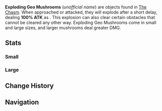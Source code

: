 {{Terminology Infobox
|image  = <gallery>
Exploding Geo Mushroom Large.png|Large
Exploding Geo Mushroom Small.png|Small
</gallery>
|region = Liyue
|area   = The Chasm
|type   = Exploration
}}
'''Exploding Geo Mushrooms''' (''unofficial name'') are objects found in [[The Chasm]]. When approached or attacked, they will explode after a short delay, dealing '''100% ATK''' as {{Color|AoE Geo DMG}}. This explosion can also clear certain obstacles that cannot be cleared any other way. Exploding Geo Mushrooms come in small and large sizes, and larger mushrooms deal greater DMG.

==Stats==
===Small===
{{Enemy Stats
|resglobal  = 0%
|hide_hp    = 1
|hide_def   = 1
|hide_res   = 1
|hide_notes = 1
|atk_ratio  = 0.3
|atk_type   = hp1
}}

===Large===
{{Enemy Stats
|resglobal  = 0%
|hide_hp    = 1
|hide_def   = 1
|hide_res   = 1
|hide_notes = 1
|atk_ratio  = 0.5
|atk_type   = hp1
}}

==Change History==
{{Change History|2.6}}

==Navigation==
{{Exploration Navbox|Liyue}}